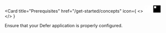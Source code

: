 <Card
  title="Prerequisites"
  href="/get-started/concepts"
  icon={
    <>
      <svg
        width="24"
        height="24"
        viewBox="0 0 40 41"
        fill="none"
        xmlns="http://www.w3.org/2000/svg"
        className="hidden dark:block"
      >
        <path
          fillRule="evenodd"
          clipRule="evenodd"
          d="M40 0.5V40.5H0V0.5H40ZM15.7143 4.78571H4.28571V16.2143H15.7143V4.78571ZM4.28571 20.5H20V4.78571H25.7143V26.2143H4.28571V20.5ZM4.28571 36.2143V30.5H30V4.78571H35.7143V36.2143H4.28571Z"
          fill="white"
        />
      </svg>
      <svg
        width="24"
        height="24"
        viewBox="0 0 40 41"
        fill="none"
        xmlns="http://www.w3.org/2000/svg"
        className="block dark:hidden"
      >
        <path
          fillRule="evenodd"
          clipRule="evenodd"
          d="M40 0.5V40.5H0V0.5H40ZM15.7143 4.78571H4.28571V16.2143H15.7143V4.78571ZM4.28571 20.5H20V4.78571H25.7143V26.2143H4.28571V20.5ZM4.28571 36.2143V30.5H30V4.78571H35.7143V36.2143H4.28571Z"
          fill="black"
        />
      </svg>
    </>
  }
>
  Ensure that your Defer application is properly configured.
</Card>
